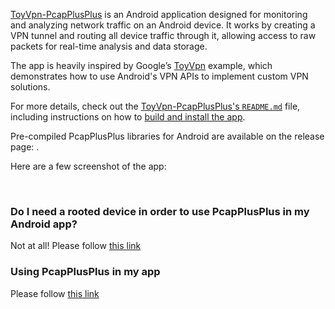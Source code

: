 
[ToyVpn-PcapPlusPlus](https://github.com/seladb/ToyVpn-PcapPlusPlus) is an Android application designed for monitoring and analyzing network traffic on an Android device. It works by creating a VPN tunnel and routing all device traffic through it, allowing access to raw packets for real-time analysis and data storage.

The app is heavily inspired by Google’s [ToyVpn](https://android.googlesource.com/platform/development/+/master/samples/ToyVpn) example, which demonstrates how to use Android's VPN APIs to implement custom VPN solutions.

For more details, check out the [ToyVpn-PcapPlusPlus's `README.md`](https://github.com/seladb/ToyVpn-PcapPlusPlus/blob/master/README.md) file, including instructions on how to [build and install the app](https://github.com/seladb/ToyVpn-PcapPlusPlus#build-and-run-instructions-%EF%B8%8F).

Pre-compiled PcapPlusPlus libraries for Android are available on the release page: <ReleaseLink/>.

Here are a few screenshot of the app:

<ImageWithBaseUrl src="/img/toyvpn/screenshot1.png" alt="ToyVpn Screenshot1" width="300" title="Windows"/>
<br />
<ImageWithBaseUrl src="/img/toyvpn/screenshot2.png" alt="ToyVpn Screenshot1" width="300" title="Windows"/>

### Do I need a rooted device in order to use PcapPlusPlus in my Android app?

Not at all! Please follow [this link](./install/android/#do-i-need-a-rooted-device-in-order-to-use-pcapplusplus-in-my-android-app)

### Using PcapPlusPlus in my app

Please follow [this link](./install/android#using-pcapplusplus-in-my-app)
